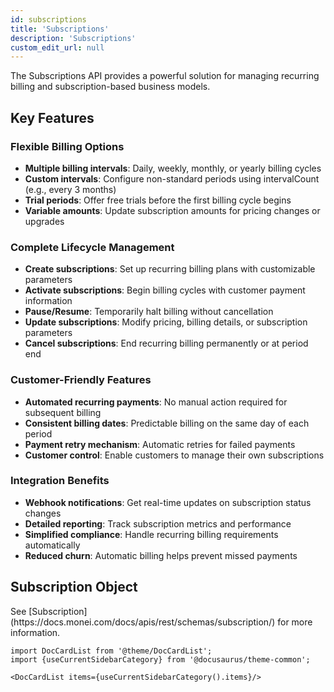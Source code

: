 ```yaml
---
id: subscriptions
title: 'Subscriptions'
description: 'Subscriptions'
custom_edit_url: null
---
```


<p>
  The Subscriptions API provides a powerful solution for managing recurring billing and
  subscription-based business models.
</p>
<h2>Key Features</h2>
<h3>Flexible Billing Options</h3>
<ul>
  <li>
    <strong>Multiple billing intervals</strong>: Daily, weekly, monthly, or yearly billing cycles
  </li>
  <li>
    <strong>Custom intervals</strong>: Configure non-standard periods using intervalCount (e.g.,
    every 3 months)
  </li>
  <li>
    <strong>Trial periods</strong>: Offer free trials before the first billing cycle begins
  </li>
  <li>
    <strong>Variable amounts</strong>: Update subscription amounts for pricing changes or upgrades
  </li>
</ul>
<h3>Complete Lifecycle Management</h3>
<ul>
  <li>
    <strong>Create subscriptions</strong>: Set up recurring billing plans with customizable
    parameters
  </li>
  <li>
    <strong>Activate subscriptions</strong>: Begin billing cycles with customer payment information
  </li>
  <li>
    <strong>Pause/Resume</strong>: Temporarily halt billing without cancellation
  </li>
  <li>
    <strong>Update subscriptions</strong>: Modify pricing, billing details, or subscription
    parameters
  </li>
  <li>
    <strong>Cancel subscriptions</strong>: End recurring billing permanently or at period end
  </li>
</ul>
<h3>Customer-Friendly Features</h3>
<ul>
  <li>
    <strong>Automated recurring payments</strong>: No manual action required for subsequent billing
  </li>
  <li>
    <strong>Consistent billing dates</strong>: Predictable billing on the same day of each period
  </li>
  <li>
    <strong>Payment retry mechanism</strong>: Automatic retries for failed payments
  </li>
  <li>
    <strong>Customer control</strong>: Enable customers to manage their own subscriptions
  </li>
</ul>
<h3>Integration Benefits</h3>
<ul>
  <li>
    <strong>Webhook notifications</strong>: Get real-time updates on subscription status changes
  </li>
  <li>
    <strong>Detailed reporting</strong>: Track subscription metrics and performance
  </li>
  <li>
    <strong>Simplified compliance</strong>: Handle recurring billing requirements automatically
  </li>
  <li>
    <strong>Reduced churn</strong>: Automatic billing helps prevent missed payments
  </li>
</ul>
<h2>Subscription Object</h2>
See [Subscription](https://docs.monei.com/docs/apis/rest/schemas/subscription/) for more
information.

```mdx-code-block
import DocCardList from '@theme/DocCardList';
import {useCurrentSidebarCategory} from '@docusaurus/theme-common';

<DocCardList items={useCurrentSidebarCategory().items}/>
```
